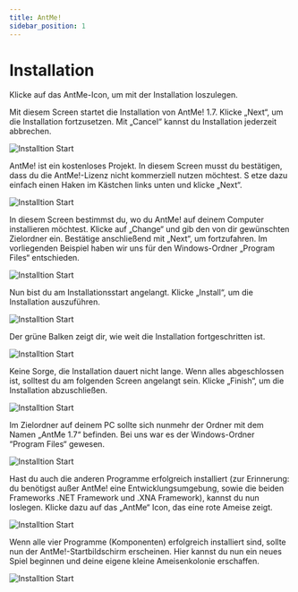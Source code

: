 ```yaml
---
title: AntMe!
sidebar_position: 1
---
```


# Installation

Klicke auf das AntMe-Icon, um mit der Installation loszulegen. 


Mit diesem Screen startet die Installation von AntMe! 1.7. Klicke „Next“, um die Installation fortzusetzen. Mit „Cancel“ kannst du Installation jederzeit abbrechen.

![Installtion Start](/img/tutorials/InstallationAntMe/Install_1.png)

AntMe! ist ein kostenloses Projekt. In diesem Screen musst du bestätigen, dass du die AntMe!-Lizenz nicht kommerziell nutzen möchtest. S
etze dazu einfach einen Haken im Kästchen links unten und klicke „Next“.

![Installtion Start](/img/tutorials/InstallationAntMe/Install_2.png)

In diesem Screen bestimmst du, wo du AntMe! auf deinem Computer installieren möchtest. Klicke auf „Change“ und gib den von dir gewünschten Zielordner ein. 
Bestätige anschließend mit „Next“, um fortzufahren. Im vorliegenden Beispiel haben wir uns für den Windows-Ordner „Program Files“ entschieden.

![Installtion Start](/img/tutorials/InstallationAntMe/Install_3.png)

Nun bist du am Installationsstart angelangt. Klicke „Install“, um die Installation auszuführen. 

![Installtion Start](/img/tutorials/InstallationAntMe/Install_4.png)

Der grüne Balken zeigt dir, wie weit die Installation fortgeschritten ist.

![Installtion Start](/img/tutorials/InstallationAntMe/Install_5.png)

Keine Sorge, die Installation dauert nicht lange. Wenn alles abgeschlossen ist, solltest du am folgenden Screen angelangt sein. Klicke „Finish“, um die Installation abzuschließen.

![Installtion Start](/img/tutorials/InstallationAntMe/Install_6.png)

Im Zielordner auf deinem PC sollte sich nunmehr der Ordner mit dem Namen „AntMe 1.7“ befinden. Bei uns war es der Windows-Ordner “Program Files“ gewesen.

![Installtion Start](/img/tutorials/InstallationAntMe/Install_7.png)

Hast du auch die anderen Programme erfolgreich installiert (zur Erinnerung: du benötigst außer AntMe! eine Entwicklungsumgebung, sowie die beiden Frameworks .NET Framework und .XNA Framework), kannst du nun loslegen. Klicke dazu auf das „AntMe“ Icon, das eine rote Ameise zeigt.

![Installtion Start](/img/tutorials/InstallationAntMe/Install_8.png)

Wenn alle vier Programme (Komponenten) erfolgreich installiert sind, sollte nun der AntMe!-Startbildschirm erscheinen. Hier kannst du nun ein neues Spiel beginnen und deine eigene kleine Ameisenkolonie erschaffen.

![Installtion Start](/img/tutorials/InstallationAntMe/Install_9.png)
